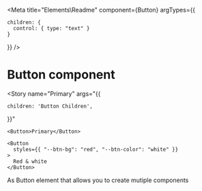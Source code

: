 <!-- Button.stories.mdx -->



<Meta
  title="Elements\Readme"
  component={Button}
  argTypes={{

    children: {
      control: { type: "text" }
    }

  }}
/>

# Button component

<Story
  name="Primary"
  args="{{

    children: 'Button Children',

}}"

>

  <p>

    <Button>Primary</Button>

  </p>
</Story>

<Story name="Secondary">
  <p>

    <Button
      styles={{ "--btn-bg": "red", "--btn-color": "white" }}
    >
      Red & white
    </Button>

  </p>
</Story>

As Button element that allows you to create mutiple components
